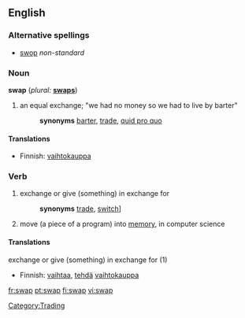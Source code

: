 ==English==

===Alternative spellings===
*[[swop]]  ''non-standard''

===Noun===
'''swap'''  (''plural:'' '''[[swaps]]''')
# an equal exchange; "we had no money so we had to live by barter" 
#:'''synonyms''' [[barter]], [[trade]], [[quid pro quo]]

====Translations====
{{top}}
*Finnish: [[vaihtokauppa]]
{{bottom}}

===Verb===
{{en-infl-reg-consonant|swap||p}}
# exchange or give (something) in exchange for 
#:'''synonyms''' [[trade]], [[switch]]]
# move (a piece of a program) into [[memory]], in computer science

====Translations====
;exchange or give (something) in exchange for (1)
{{top}}
*Finnish: [[vaihtaa]], [[tehdä]] [[vaihtokauppa]]
{{mid}}
{{bottom}}

[[Category:Trading]]

[[fr:swap]]
[[pt:swap]]
[[fi:swap]]
[[vi:swap]]